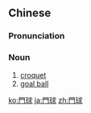 {{also|门球}}
==Chinese==
{{zh-forms|s=门球}}

===Pronunciation===
{{zh-pron
|m=ménqiú
|cat=n
}}

===Noun===
{{zh-noun}}

# [[croquet]]
# [[goal ball]]

[[ko:門球]]
[[ja:門球]]
[[zh:門球]]
